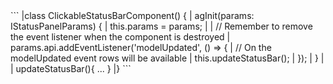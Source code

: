 <framework-specific-section frameworks="angular">
```
|class ClickableStatusBarComponent() {
|  agInit(params: IStatusPanelParams) {
|    this.params = params;
|
|    // Remember to remove the event listener when the component is destroyed
|    params.api.addEventListener('modelUpdated', () => {
|        // On the modelUpdated event rows will be available
|        this.updateStatusBar();
|    });
|  }
|  
|   updateStatusBar(){ ... }
|}
```
</framework-specific-section>